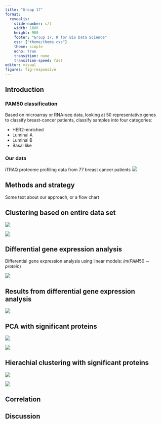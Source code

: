 ```yaml
---
title: "Group 17"
format: 
  revealjs:
    slide-number: c/t
    width: 1600
    height: 900
    footer: "Group 17, R for Bio Data Science"
    css: ["theme/theme.css"]
    theme: simple
    echo: true
    transition: none
    transition-speed: fast
editor: visual
figures: fig-responsive
---
```

::: {#Introduction layout-ncol=2}

## Introduction

### PAM50 classification
Based on microarray or RNA-seq data, looking at 50 representative genes to classify breast-cancer patients, classify samples into four categories:

-   HER2-enriched
-   Luminal A
-   Luminal B
-   Basal like


### Our data

iTRAQ proteome profiling data from 77 breast cancer patients
![](../results/pam50distribution.png)
:::

## Methods and strategy

Some text about our approach, or a flow chart

## Clustering based on entire data set {.center}

::: {layout-ncol=2}

![](../results/PCA1.png)

![](../results/hc_dendro_all.png)
:::

## Differential gene expression analysis

Differential gene expression analysis using linear models: $lm(PAM50 \sim protein)$

![](../results/volcano_plots.png){fig-align="center"}


## Results from differential gene expression analysis

![](../results/heatmap_combined.png){fig-align="center"}

## PCA with significant proteins
::: {layout-ncol=2}

![](../results/PCA1.png)

![](../results/PCA_with_clusters.png)
:::

## Hierachial clustering with significant proteins 
::: {layout-ncol=2}

![](../results/hc_dendro_all.png)

![](../results/hc_dendro_sig.png)
:::

## Correlation


## Discussion
